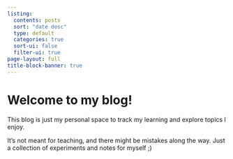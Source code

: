 ```yaml
---
listing:
  contents: posts
  sort: "date desc"
  type: default
  categories: true
  sort-ui: false
  filter-ui: true
page-layout: full
title-block-banner: true
---
```


# Welcome to my blog!

This blog is just my personal space to track my learning and explore topics I enjoy.

It’s not meant for teaching, and there might be mistakes along the way. Just a collection of experiments and notes for myself ;)

&nbsp;  
&nbsp;  